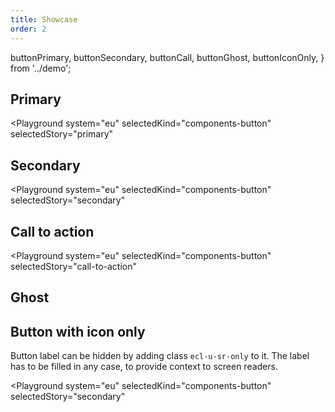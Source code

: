 ```yaml
---
title: Showcase
order: 2
---
```


  buttonPrimary,
  buttonSecondary,
  buttonCall,
  buttonGhost,
  buttonIconOnly,
} from '../demo';

## Primary

<Playground
  system="eu"
  selectedKind="components-button"
  selectedStory="primary"
>
  <Html markup={buttonPrimary} />
</Playground>

## Secondary

<Playground
  system="eu"
  selectedKind="components-button"
  selectedStory="secondary"
>
  <Html markup={buttonSecondary} />
</Playground>

## Call to action

<Playground
  system="eu"
  selectedKind="components-button"
  selectedStory="call-to-action"
>
  <Html markup={buttonCall} />
</Playground>

## Ghost

<Playground system="eu" selectedKind="components-button" selectedStory="ghost">
  <Html markup={buttonGhost} />
</Playground>

## Button with icon only

Button label can be hidden by adding class `ecl-u-sr-only` to it. The label has to be filled in any case, to provide context to screen readers.

<Playground
  system="eu"
  selectedKind="components-button"
  selectedStory="secondary"
>
  <Html markup={buttonIconOnly} />
</Playground>

